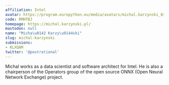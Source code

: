 ```yaml
---
affiliation: Intel
avatar: https://program.europython.eu/media/avatars/michal.karzynski_8sqgZB4.jpg
code: RMHTBJ
homepage: https://michal.karzynski.pl/
mastodon: null
name: "Micha\u0142 Karzy\u0144ski"
slug: michal-karzynski
submissions:
- KLXQAM
twitter: '@postrational'
---
```


Michal works as a data scientist and software architect for Intel. He is also a chairperson of the Operators group of the open source ONNX (Open Neural Network Exchange) project.
